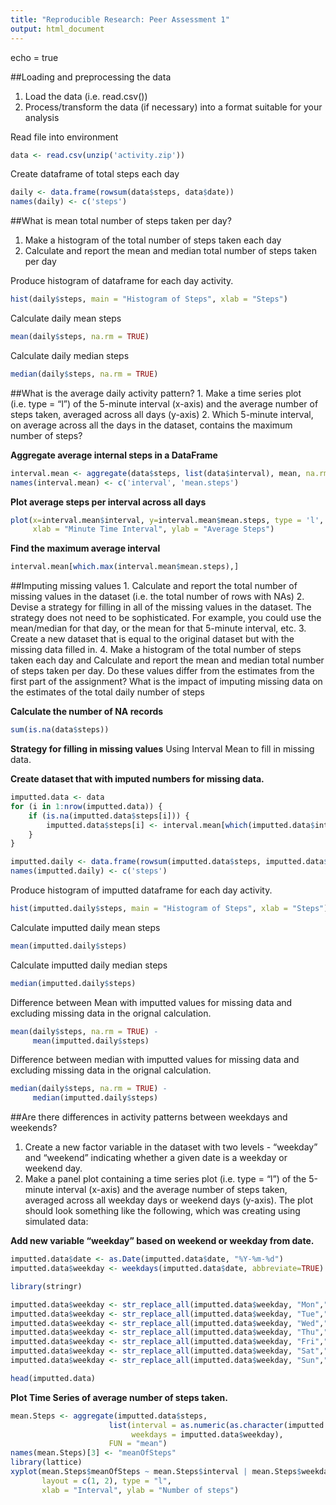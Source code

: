 ```yaml
---
title: "Reproducible Research: Peer Assessment 1"
output: html_document
---
```

echo = true

##Loading and preprocessing the data

1. Load the data (i.e. read.csv())
2. Process/transform the data (if necessary) into a format suitable for your analysis

Read file into environment

```r
data <- read.csv(unzip('activity.zip'))
```

Create dataframe of total steps each day

```r
daily <- data.frame(rowsum(data$steps, data$date))
names(daily) <- c('steps')
```


##What is mean total number of steps taken per day?

1. Make a histogram of the total number of steps taken each day 
2. Calculate and report the mean and median total number of steps taken per day


Produce histogram of dataframe for each day activity.
```r
hist(daily$steps, main = "Histogram of Steps", xlab = "Steps")
```

Calculate daily mean steps
```r
mean(daily$steps, na.rm = TRUE)
```

Calculate daily median steps
```r
median(daily$steps, na.rm = TRUE)
```


##What is the average daily activity pattern?
1. Make a time series plot (i.e. type = "l") of the 5-minute interval (x-axis) and the average number of steps taken, averaged across all days (y-axis)
2. Which 5-minute interval, on average across all the days in the dataset, contains the maximum number of steps?


**Aggregate average internal steps in a DataFrame**

```r
interval.mean <- aggregate(data$steps, list(data$interval), mean, na.rm = TRUE)
names(interval.mean) <- c('interval', 'mean.steps')
```


**Plot average steps per interval across all days**

```r
plot(x=interval.mean$interval, y=interval.mean$mean.steps, type = 'l', 
     xlab = "Minute Time Interval", ylab = "Average Steps")
```


**Find the maximum average interval**

```r
interval.mean[which.max(interval.mean$mean.steps),]
```

##Imputing missing values
1. Calculate and report the total number of missing values in the dataset (i.e. the total number of rows with NAs) 
2. Devise a strategy for filling in all of the missing values in the dataset. The strategy does not need to be sophisticated. For example, you could use the mean/median for that day, or the mean for that 5-minute interval, etc. 
3. Create a new dataset that is equal to the original dataset but with the missing data filled in. 
4. Make a histogram of the total number of steps taken each day and Calculate and report the mean and median total number of steps taken per day. Do these values differ from the estimates from the first part of the assignment? What is the impact of imputing missing data on the estimates of the total daily number of steps

**Calculate the number of NA records**

```r
sum(is.na(data$steps))
```

**Strategy for filling in missing values**
Using Interval Mean to fill in missing data.

**Create dataset that with imputed numbers for missing data.**
```r
imputted.data <- data 
for (i in 1:nrow(imputted.data)) {
    if (is.na(imputted.data$steps[i])) {
        imputted.data$steps[i] <- interval.mean[which(imputted.data$interval[i] == interval.mean$interval), ]$mean.steps
    }
}

imputted.daily <- data.frame(rowsum(imputted.data$steps, imputted.data$date))
names(imputted.daily) <- c('steps')
```

Produce histogram of imputted dataframe for each day activity.
```r
hist(imputted.daily$steps, main = "Histogram of Steps", xlab = "Steps")
```

Calculate imputted daily mean steps
```r
mean(imputted.daily$steps)
```

Calculate imputted daily median steps
```r
median(imputted.daily$steps)
```

Difference between Mean with imputted values for missing data and excluding missing data in the orignal calculation.

```r
mean(daily$steps, na.rm = TRUE) - 
     mean(imputted.daily$steps)
```

Difference between median with imputted values for missing data and excluding missing data in the orignal calculation.

```r
median(daily$steps, na.rm = TRUE) - 
     median(imputted.daily$steps)
```


##Are there differences in activity patterns between weekdays and weekends?

1. Create a new factor variable in the dataset with two levels - "weekday" and "weekend" indicating whether a given date is a weekday or weekend day. 
2. Make a panel plot containing a time series plot (i.e. type = "l") of the 5-minute interval (x-axis) and the average number of steps taken, averaged across all weekday days or weekend days (y-axis). The plot should look something like the following, which was creating using simulated data:

**Add new variable "weekday" based on weekend or weekday from date.**
```r
imputted.data$date <- as.Date(imputted.data$date, "%Y-%m-%d")
imputted.data$weekday <- weekdays(imputted.data$date, abbreviate=TRUE)

library(stringr)

imputted.data$weekday <- str_replace_all(imputted.data$weekday, "Mon","weekday")
imputted.data$weekday <- str_replace_all(imputted.data$weekday, "Tue","weekday")
imputted.data$weekday <- str_replace_all(imputted.data$weekday, "Wed","weekday")
imputted.data$weekday <- str_replace_all(imputted.data$weekday, "Thu","weekday")
imputted.data$weekday <- str_replace_all(imputted.data$weekday, "Fri","weekday")
imputted.data$weekday <- str_replace_all(imputted.data$weekday, "Sat","weekend")
imputted.data$weekday <- str_replace_all(imputted.data$weekday, "Sun","weekend")

head(imputted.data)
```


**Plot Time Series of average number of steps taken.**
```r
mean.Steps <- aggregate(imputted.data$steps, 
                      list(interval = as.numeric(as.character(imputted.data$interval)), 
                           weekdays = imputted.data$weekday),
                      FUN = "mean")
names(mean.Steps)[3] <- "meanOfSteps"
library(lattice)
xyplot(mean.Steps$meanOfSteps ~ mean.Steps$interval | mean.Steps$weekdays, 
       layout = c(1, 2), type = "l", 
       xlab = "Interval", ylab = "Number of steps")
```
